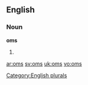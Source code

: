 {{also|OMS}}

==English==

===Noun===
'''oms'''

# {{plural of|[[om]]}}

[[Category:English plurals]]

[[ar:oms]]
[[sv:oms]]
[[uk:oms]]
[[vo:oms]]